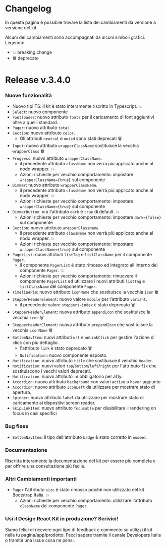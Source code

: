 
<Meta title='Documentazione/Changelog' />

# Changelog

In questa pagina è possibile trovare la lista dei cambiamenti da versione a versione del kit.

Alcuni dei cambiamenti sono accompagnati da alcuni simboli grafici.
Legenda:

- 💥 breaking change
- 🗑 deprecato

# Release v.3.4.0

### Nuove funzionalità

- Nuovo tipi TS: il kit è stato interamente riscritto in Typescript. 💥
- `Select`: nuovo componente
- `Fontloader`: nuovo attributo `fonts` per il caricamento di font aggiuntivi oltre a quelli standard.
- `Pager`: nuovo attributo `total`.
- `Section`: nuovo attributo `color`.
  - Gli attributi `neutral` e `muted` sono stati deprecati 🗑
- `Input`: nuovo attributo `wrapperClassName` sostituisce la vecchia `wrapperClass` 🗑
- `Progress`: nuovo attributo `wrapperClassName`.
  - il precedente attributo `className` non verrà più applicato anche al nodo wrapper. 💥
  - Azioni richieste per vecchio comportamento: impostare `wrapperClassName={true}` sul componente
- `Dimmer`: nuovo attributo `wrapperClassName`.
  - il precedente attributo `className` non verrà più applicato anche al nodo wrapper. 💥
  - Azioni richieste per vecchio comportamento: impostare `wrapperClassName={true}` sul componente
- `DimmerButton`: ora l'attributo `dark` è `true` di default. 💥
  - Azioni richieste per vecchio comportamento: impostare `dark={false}` sul componente
- `Section`: nuovo attributo `wrapperClassName`.
  - il precedente attributo `className` non verrà più applicato anche al nodo wrapper. 💥
  - Azioni richieste per vecchio comportamento: impostare `wrapperClassName={true}` sul componente
- `PagerList`: nuovi attributi `listTag` e `listClassName` per il componente `Pager`.
  - il componente `PagerList` è stato rimosso ed integrato all'interno del componente `Pager`. 💥
  - Azioni richieste per vecchio comportamento: rimuovere il componente `PagerList` ed utilizzare i nuovi attributi `listTag` e `listClassName` del componente `Pager`.
- `TimelinePin`: nuovo attributo `iconName` che sostituisce la vecchia `icon` 🗑
- `StepperHeaderElement`: nuovo valore `mobile` per l'attributo `variant`.
  - il precedente valore `steppers-index` è stato deprecato 🗑
- `StepperHeaderElement`: nuova attributo `appendIcon` che sostituisce la vecchia `icon` 🗑
- `StepperHeaderElement`: nuova attributo `prependIcon` che sostituisce la vecchia `iconName` 🗑
- `BottomNavItem`: nuovi attributi `url` e `onLinkClick` per gestire l'azione di click con più dettaglio.
  - l'attributo `link` è stato deprecato 🗑
  - `Notification`: nuovo componente esposto.
- `Notification`: nuovo attributo `title` che sostituisce il vecchio `header`.
- `Notification`: nuovi valori `top`/`bottom`/`left`/`right` per l'attributo `fix` che sostituiscono i vecchi valori deprecati.
- `Notification`: nuovo attributo `id` obbligatorio per a11y.
- `Accordion`: nuovo attributo `background` con valori `active` o `hover` aggiunto
- `Accordion`: nuovo attributo `iconLeft` da utilizzare per mostrare stato di apertura.
- `Spinner`: nuovo attributo `label` da utilizzare per mostrare stato di caricamento ai dispositivi screen reader.
- `SkipLinkItem`: nuovo attributo `focusable` per disabilitare il rendering on focus in casi specifici

### Bug fixes

- `BottomNavItem`: il tipo dell'attributo `badge` è stato corretto in `number`.

### Documentazione

Riscritta interamente la documentazione del kit per essere più completa e per offrire una consultazione più facile.

### Altri Cambiamenti importanti

- `Pager` l'attributo `size` è stato rimosso poichè non utilizzato nel kit Bootstrap Italia. 💥
  - Azioni richieste per vecchio comportamento: utilizzare l'attributo `className` del componente `Pager`.

### Usi il Design React Kit in produzione? Scrivici!

Siamo felici di ricevere ogni tipo di feedback e commento se utilizzi il kit nella tu pagina/app/prodotto.
Facci sapere tramite il canale Developers Italia o tramite una issue cosa ne pensi.
